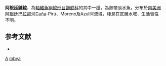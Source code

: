 {{Speciesbox
| taxon = Heptapterus mbya
| binomial_authority = [[Azpelicueta|Azpelicueta]], [[Aguilera|Aguilera]] & [[Mirande|Mirande]], 2011
| status = NE
| status_system = IUCN3.1
}}

'''阿根廷鼬鯰'''，為[[輻鰭魚綱|輻鰭魚綱]][[鯰形目|鯰形目]][[鼬鯰科|鼬鯰科]]的其中一[[種|種]]，為熱帶淡水魚，分布於[[南美洲|南美洲]][[阿根廷|阿根廷]][[巴拉那河|巴拉那河]]Cuña-Pirú、Moreno及Azul河流域，棲息在底層水域，生活習性不明。

==参考文献==
*{{FishBase_species|genus=Heptapterus|species=mbya|year=2015|month=6}}

{{Taxonbar}}
[[Category:2011年描述的鱼类|A]]
[[Category:鼬鯰屬|mbya]]